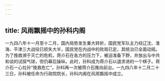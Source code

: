 ```yaml
---
---
---
```

title: 风雨飘摇中的孙科内阁
---



一九四八年十一月至十二月，国内局势发生重大转折，国民党军队主力经辽沈、淮海、平津三大战役已损失大半，国民党在内战中的败局已定，其统治已全面动摇。为了挽救濒于灭亡的危机，蒋介石在各方的压力下，被迫准备下野，并放出与中共和谈的试探气球，但仍幕后操纵。此时，孙科成为蒋介石以退求进的一个棋子。蒋介石一心拉孙“挽救危亡”。孙科再一次被蒋介石推向前台。一九四八年十二月二十三日，孙科被任命为行政院院长，孙科内阁在风雨飘摇中成立。